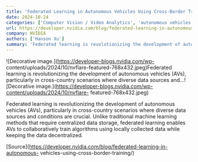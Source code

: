 ```yaml
---
title: 'Federated Learning in Autonomous Vehicles Using Cross-Border Training'
date: 2024-10-24
categories: ['Computer Vision / Video Analytics', 'autonomous vehicles', 'featured', 'Federated Learning']
url: https://developer.nvidia.com/blog/federated-learning-in-autonomous-vehicles-using-cross-border-training/
company: NVIDIA
authors: ['Hanson Xu']
summary: 'Federated learning is revolutionizing the development of autonomous vehicles (AVs), particularly in cross-country scenarios where diverse data sources and...'
---
```



![Decorative image.](https://developer-blogs.nvidia.com/wp-
content/uploads/2024/10/nvflare-featured-768x432.jpeg)Federated learning is
revolutionizing the development of autonomous vehicles (AVs), particularly in
cross-country scenarios where diverse data sources and...![Decorative
image.](https://developer-blogs.nvidia.com/wp-content/uploads/2024/10/nvflare-
featured-768x432.jpeg)

Federated learning is revolutionizing the development of autonomous vehicles
(AVs), particularly in cross-country scenarios where diverse data sources and
conditions are crucial. Unlike traditional machine learning methods that
require centralized data storage, federated learning enables AVs to
collaboratively train algorithms using locally collected data while keeping
the data decentralized.

[Source](https://developer.nvidia.com/blog/federated-learning-in-autonomous-
vehicles-using-cross-border-training/)

